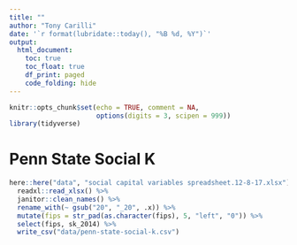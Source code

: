 ```yaml
---
title: ""
author: "Tony Carilli"
date: '`r format(lubridate::today(), "%B %d, %Y")`'
output: 
  html_document:
    toc: true
    toc_float: true
    df_print: paged
    code_folding: hide
---
```


```r
knitr::opts_chunk$set(echo = TRUE, comment = NA,
                      options(digits = 3, scipen = 999))
library(tidyverse)
```

# Penn State Social K

```r
here::here("data", "social capital variables spreadsheet.12-8-17.xlsx") %>% 
  readxl::read_xlsx() %>% 
  janitor::clean_names() %>% 
  rename_with(~ gsub("20", "_20", .x)) %>% 
  mutate(fips = str_pad(as.character(fips), 5, "left", "0")) %>% 
  select(fips, sk_2014) %>% 
  write_csv("data/penn-state-social-k.csv")
```

